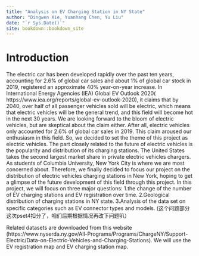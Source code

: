 ```yaml
--- 
title: "Analysis on EV Charging Station in NY State"
author: "Dingwen Xie, Yuanhang Chen, Yu Liu"
date: "`r Sys.Date()`"
site: bookdown::bookdown_site
---
```


# Introduction

The electric car has been developed rapidly over the past ten years, accounting for 2.6% of global car sales and about 1% of global car stock in 2019, registered an approximate 40% year-on-year increase. In International Energy Agencies (IEA) Global EV Outlook 2020( https://www.iea.org/reports/global-ev-outlook-2020), it claims that by 2040, over half of all passenger vehicles sold will be electric, which means that electric vehicles will be the general trend, and this field will become hot in the next 30 years. We are looking forward to the bloom of electric vehicles, but are skeptical about the claim either. After all, electric vehicles only accounted for 2.6% of global car sales in 2019. This claim aroused our enthusiasm in this field. So, we decided to set the theme of this project as electric vehicles. The part closely related to the future of electric vehicles is the popularity and distribution of its charging stations. The United States takes the second largest market share in private electric vehicles chargers. As students of Columbia University, New York City is where we are most concerned about. Therefore, we finally decided to focus our project on the distribution of electric vehicles charging stations in New York, hoping to get a glimpse of the future development of this field through this project. In this project, we will focus on three major questions: 
1.the change of the number of EV charging stations and EV registration over time.
2.Geological distribution of charging stations in NY state.
3.Analysis of the data set on specific categories such as EV connector types and models.
(这个问题部分这次pset4扣分了，咱们后期根据情况再改下问题叭）

Related datasets are downloaded from this website (https://www.nyserda.ny.gov/All-Programs/Programs/ChargeNY/Support-Electric/Data-on-Electric-Vehicles-and-Charging-Stations). We will use the EV registration map and EV charging station map. 
